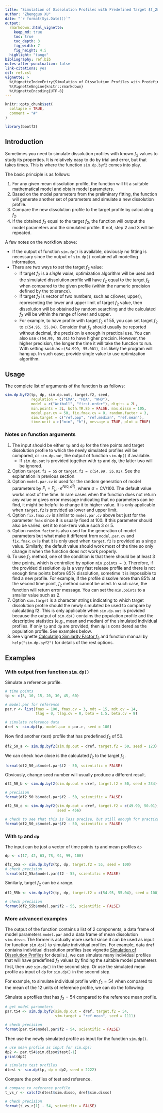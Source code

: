 ```yaml
---
title: "Simulation of Dissolution Profiles with Predefined Target $f_2$"
author: "Zhengguo XU"
date: "`r format(Sys.Date())`"
output: 
  rmarkdown::html_vignette:
    keep_md: true
    toc: true
    toc_depth: 3
    fig_width: 7
    fig_height: 4.5
  highlight: "tango"
bibliography: ref.bib
notes-after-punctuation: false
link-citations: yes
csl: ref.csl
vignette: >
  %\VignetteIndexEntry{Simulation of Dissolution Profiles with Predefined Target $f_2$}
  %\VignetteEngine{knitr::rmarkdown}
  %\VignetteEncoding{UTF-8}
---
```


```r
knitr::opts_chunk$set(
  collapse = TRUE,
  comment = "#"
)
```

```r
library(bootf2)
```

## Introduction
Sometimes you need to simulate dissolution profiles with known $f_2$ values
to study its properties. It is relatively easy to do by trial and error, 
but that takes times. This is where the function `sim.dp.byf2` comes into play.

The basic principle is as follows:

1. For any given mean dissolution profile, the function will fit a suitable
   mathematical model and obtain model parameters. 
2. Based on the model parameters from the preliminary fitting, 
   the function will generate another set of parameters and simulate 
   a new dissolution profile.
3. Compare the new dissolution profile to the target profile by calculating
   $f_2$.
4. If the obtained $f_2$ equal to the target $f_2$, the function will output 
   the model parameters and the simulated profile. If not, step 2 and 3 will 
   be repeated. 

A few notes on the workflow above:

- If the output of function `sim.dp()` is available, obviously no fitting is
  necessary since the output of `sim.dp()` contained all modelling information.
- There are two ways to set the target $f_2$ value:
    - If target $f_2$ is a *single value*, optimization algorithm will be used 
      and the simulated dissolution profile will have $f_2$ equal to the
      target $f_2$ when compared to the given profile (within the numeric
      precision defined by the tolerance).
    - If target $f_2$ is vector of two numbers, such as c(lower, upper), 
      representing the lower and upper limit of target $f_2$ value, then
      dissolution will be obtained by random searching and the calculated 
      $f_2$ will be within the range of lower and upper. 
    - For example, to have profile with target $f_2$ of 55, you can set 
      target $f_2$ to `c(54.95, 55.04)`. Consider that $f_2$ should usually 
      be reported without decimal, the precision is enough in practical use.
      You can also use `c(54.99, 55.01)` to have higher precisin. However, 
      the higher precision, the longer the time it will take the function 
      to run. With setting such as  `c(54.999, 55.001)`, it is likely the
      program will hang up. In such case, provide single value to use
      optimization algorithm. 


## Usage
The complete list of arguments of the function is as follows:

```r
sim.dp.byf2(tp, dp, sim.dp.out, target.f2, seed,
            regulation = c("EMA", "FDA", "WHO"),
            model = c("Weibull", "first-order"), digits = 2L,
            min.points = 3L, both.TR.85 = FALSE, max.disso = 105,
            model.par.cv = 50, fix.fmax.cv = 0, random.factor = 3,
            sim.target = c("ref.pop", "ref.median", "ref.mean"),
            time.unit = c("min", "h"), message = TRUE, plot = TRUE)
```

### Notes on function arguments
1. The input should be either `tp` and `dp` for the time points and target
   dissolution profile to which the newly simulated profiles will be compared,
   or `sim.dp.out`, the output of function `sim.dp()` if available. 
    - If `sim.dp.out` is provided together with `tp` and `dp`, the latter
      two will be ignored.
1. Option `target.f2 = 55` or `target.f2 = c(54.99, 55.01)`. See the 
   explanation in previous section.
1. Option `model.par.cv` is used for the random generation of model parameters
   by $P_i = P_\mu \cdot e^{N\left(0,\, \sigma^2\right)}$, where 
   $\sigma = \mathrm{CV}/100$. The default value works most of the time. In 
   rare cases when the function does not return any value or gives error
   message indicating that no parameters can be find, it might be helpful to
   change it to higher value. It is only applicable when `target.f2` is
   provided as lower and upper limit.
1. Option `fix.fmax.cv` is similar to `model.par.cv` above but just for the 
   parameter `fmax` since it is usually fixed at 100. If this parameter
   should also be varied, set it to non-zero value such 3 or 5.
1. Option `random.factor` is also used for the generation of model parameters
   but what make it different from `model.par.cv` and `fix.fmax.cv` is that 
   it is only used when `target.f2` is provided as a singe value. Similarly, 
   the default value should work most of the time so only change it
   when the function does not work properly.
1. To use $f_2$ method, one of the condition is that there should be at
   least 3 time points, which is controlled by option `min.points = 3`.
   Therefore, if the provided dissolution `dp` is a very fast release
   profile and there is not enough time points before 85% dissolution,
   sometime it is impossible to find a new profile. For example, if the 
   profile dissolve more than 85% at the second time point, $f_2$ method 
   cannot be used. In such case, the function will return error message.
   You can set the `min.points` to a smaller value such as 2. 
1. Option `sim.target` is a character strings indicating to which target
   dissolution profile should the newly simulated be used to compare by 
   calculating f2. This is only applicable when `sim.dp.out` is provided
   because the output of `sim.dp()` contains the population profile and 
   the descriptive statistics (e.g., mean and median) of the simulated 
   individual profiles. If only `tp` and `dp` are provided, then `dp` is
   considered as the population profile. See examples below.
1. See vignette [Calculating Similarity Factor $f_2$](calcf2.md) and function
   manual by `help("sim.dp.byf2")` for details of the rest options. 

## Examples

### With output from function `sim.dp()`

Simulate a reference profile. 
```r
# time points
tp <- c(5, 10, 15, 20, 30, 45, 60)

# model.par for reference
par.r <- list(fmax = 100, fmax.cv = 3, mdt = 15, mdt.cv = 14, 
              tlag = 0, tlag.cv = 0, beta = 1.5, beta.cv = 8)

# simulate reference data
dref <- sim.dp(tp, model.par = par.r, seed = 100)
```
Now find another (test) profile that has predefined $f_2$ of 50.

```r
df2_50_a <- sim.dp.byf2(sim.dp.out = dref, target.f2 = 50, seed = 123)
```
We can check how close is the calculated $f_2$ to the target $f_2$.
```r
format(df2_50_a$model.par$f2 - 50, scientific = FALSE)
```


Obviously, change seed number will usually produce a different result.
```r
df2_50_b <- sim.dp.byf2(sim.dp.out = dref, target.f2 = 50, seed = 234)

# precision 
format(df2_50_b$model.par$f2 - 50, scientific = FALSE)
```

```r
df2_50_c <- sim.dp.byf2(sim.dp.out = dref, target.f2 = c(49.99, 50.01),
                        seed = 456)

# check to see that this is less precise, but still enough for practical use
format(df2_50_c$model.par$f2 - 50, scientific = FALSE)
```

### With `tp` and `dp`
The input can be just a vector of time points `tp` and mean profiles `dp`
```r
dp <- c(17, 42, 63, 78, 94, 99, 100)

df2_55a <- sim.dp.byf2(tp, dp, target.f2 = 55, seed = 100)
# check precision
format(df2_55a$model.par$f2 - 55, scientific = FALSE)
```

Similarly, target $f_2$ can be a range.

```r
df2_55b <- sim.dp.byf2(tp, dp, target.f2 = c(54.95, 55.04), seed = 100)

# check precision
format(df2_55b$model.par$f2 - 55, scientific = FALSE)
```

### More advanced examples

The output of the function contains a list of 2 components, 
a data frame of model parameters `model.par` and a data frame of mean
dissolution `sim.disso`. The former is actually more useful since it can
be used as input for function `sim.dp()` to simulate individual profiles. 
For example, data `dref` contains individual dissolution profiles (see
vignette [Simulation of Dissolution Profiles](sim.dp.md) for details.),
we can simulate many individual profiles that will have predefined $f_2$
values by finding the suitable model parameters first, then use 
`sim.dp()` in the second step. Or use the simulated mean profile as input
of `dp` for `sim.dp()` in the second step.

For example, to simulate individual profile with $f_2 = 54$ when compared 
to the mean of the 12 units of reference profile, we can do the following:

Simulate a profiles that has $f_2 = 54$ compared to the reference mean 
profile.
 
```r
# get model parameters
par.t54 <- sim.dp.byf2(sim.dp.out = dref, target.f2 = 54, 
                       sim.target = "ref.mean", seed = 1111)

# check precision
format(par.t54$model.par$f2 - 54, scientific = FALSE)
```


Then use the newly simulated profile as input for the function `sim.dp()`.

```r
# use mean profile as input for sim.dp()
dp2 <- par.t54$sim.disso$test[-1]
print(dp2)

# simulate test profiles
dtest <- sim.dp(tp, dp = dp2, seed = 2222)
```


Compare the profiles of test and reference.

```r
# compare to reference profile
t_vs_r <- calcf2(dtest$sim.disso, dref$sim.disso)

# check precision
format(t_vs_r[1] - 54, scientific = FALSE)
```
